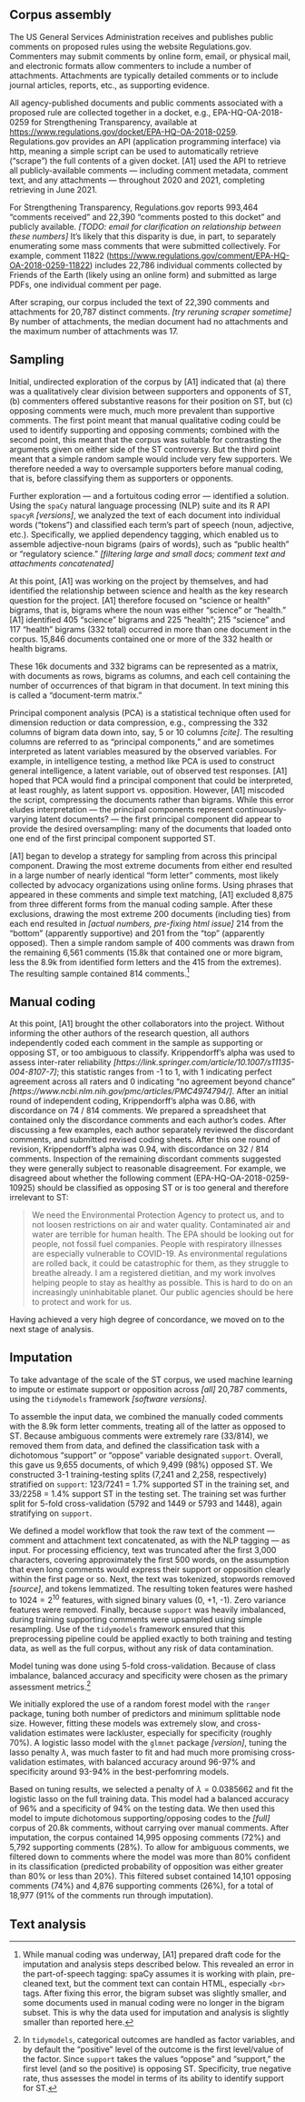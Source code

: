 ## Corpus assembly

The US General Services Administration receives and publishes public comments on proposed rules using the website Regulations.gov.  Commenters may submit comments by online form, email, or physical mail, and electronic formats allow commenters to include a number of attachments.  Attachments are typically detailed comments or to include journal articles, reports, etc., as supporting evidence.  

All agency-published documents and public comments associated with a proposed rule are collected together in a docket, e.g., EPA-HQ-OA-2018-0259 for Strengthening Transparency, available at <https://www.regulations.gov/docket/EPA-HQ-OA-2018-0259>.  Regulations.gov provides an API (application programming interface) via http, meaning a simple script can be used to automatically retrieve ("scrape") the full contents of a given docket.  [A1] used the API to retrieve all publicly-available comments — including comment metadata, comment text, and any attachments — throughout 2020 and 2021, completing retrieving in June 2021.  

For Strengthening Transparency, Regulations.gov reports 993,464 "comments received" and 22,390 "comments posted to this docket" and publicly available.  *[TODO: email for clarification on relationship between these numbers]*  It's likely that this disparity is due, in part, to separately enumerating some mass comments that were submitted collectively.  For example, comment 11822 (<https://www.regulations.gov/comment/EPA-HQ-OA-2018-0259-11822>) includes 22,786 individual comments collected by Friends of the Earth (likely using an online form) and submitted as large PDFs, one individual comment per page.  

After scraping, our corpus included the text of 22,390 comments and attachments for 20,787 distinct comments.  *[try reruning scraper sometime]*  By number of attachments, the median document had no attachments and the maximum number of attachments was 17.  

## Sampling

Initial, undirected exploration of the corpus by [A1] indicated that (a) there was a qualitatively clear division between supporters and opponents of ST, (b) commenters offered substantive reasons for their position on ST, but (c) opposing comments were much, much more prevalent than supportive comments.  The first point meant that manual qualitative coding could be used to identify supporting and opposing comments; combined with the second point, this meant that the corpus was suitable for contrasting the arguments given on either side of the ST controversy.  But the third point meant that a simple random sample would include very few supporters.  We therefore needed a way to oversample supporters before manual coding, that is, before classifying them as supporters or opponents.  

Further exploration — and a fortuitous coding error — identified a solution.  Using the `spaCy` natural language processing (NLP) suite and its R API `spacyR` *[versions]*, we analyzed the text of each document into individual words ("tokens") and classified each term's part of speech (noun, adjective, etc.).  Specifically, we applied dependency tagging, which enabled us to assemble adjective-noun bigrams (pairs of words), such as "public health" or "regulatory science."  *[filtering large and small docs; comment text and attachments concatenated]*

At this point, [A1] was working on the project by themselves, and had identified the relationship between science and health as the key research question for the project.  [A1] therefore focused on "science or health" bigrams, that is, bigrams where the noun was either "science" or "health."  [A1] identified 405 "science" bigrams and 225 "health"; 215 "science" and 117 "health" bigrams (332 total) occurred in more than one document in the corpus.  15,846 documents contained one or more of the 332 health or health bigrams.  

These 16k documents and 332 bigrams can be represented as a matrix, with documents as rows, bigrams as columns, and each cell containing the number of occurrences of that bigram in that document.  In text mining this is called a "document-term matrix."  

Principal component analysis (PCA) is a statistical technique often used for dimension reduction or data compression, e.g., compressing the 332 columns of bigram data down into, say, 5 or 10 columns *[cite]*.  The resulting columns are referred to as "principal components," and are sometimes interpreted as latent variables measured by the observed variables.  For example, in intelligence testing, a method like PCA is used to construct general intelligence, a latent variable, out of observed test responses.  [A1] hoped that PCA would find a principal component that could be interpreted, at least roughly, as latent support vs. opposition.  However, [A1] miscoded the script, compressing the documents rather than bigrams.  While this error eludes interpretation — the principal components represent continuously-varying latent documents? — the first principal component did appear to provide the desired oversampling:  many of the documents that loaded onto one end of the first principal component supported ST.  

[A1] began to develop a strategy for sampling from across this principal component.  Drawing the most extreme documents from either end resulted in a large number of nearly identical "form letter" comments, most likely collected by advocacy organizations using online forms.  Using phrases that appeared in these comments and simple text matching, [A1] excluded 8,875 from three different forms from the manual coding sample.  After these exclusions, drawing the most extreme 200 documents (including ties) from each end resulted in *[actual numbers, pre-fixing html issue]* 214 from the "bottom" (apparently supportive) and 201 from the "top" (apparently opposed).  Then a simple random sample of 400 comments was drawn from the remaining 6,561 comments (15.8k that contained one or more bigram, less the 8.9k from identified form letters and the 415 from the extremes).  The resulting sample contained 814 comments.^[While manual coding was underway, [A1] prepared draft code for the imputation and analysis steps described below.  This revealed an error in the part-of-speech tagging:  spaCy assumes it is working with plain, pre-cleaned text, but the comment text can contain HTML, especially `<br>` tags.  After fixing this error, the bigram subset was slightly smaller, and some documents used in manual coding were no longer in the bigram subset.  This is why the data used for imputation and analysis is slightly smaller than reported here.]

## Manual coding

At this point, [A1] brought the other collaborators into the project.  Without informing the other authors of the research question, all authors independently coded each comment in the sample as supporting or opposing ST, or too ambiguous to classify.  Krippendorff's alpha was used to assess inter-rater reliability *[https://link.springer.com/article/10.1007/s11135-004-8107-7]*; this statistic ranges from -1 to 1, with 1 indicating perfect agreement across all raters and 0 indicating "no agreement beyond chance" *[https://www.ncbi.nlm.nih.gov/pmc/articles/PMC4974794/]*.  After an initial round of independent coding, Krippendorff's alpha was 0.86, with discordance on 74 / 814 comments.  We prepared a spreadsheet that contained only the discordance comments and each author's codes.  After discussing a few examples, each author separately reviewed the discordant comments, and submitted revised coding sheets.  After this one round of revision, Krippendorff's alpha was 0.94, with discordance on 32 / 814 comments.  Inspection of the remaining discordant comments suggested they were generally subject to reasonable disagreement.  For example, we disagreed about whether the following comment (EPA-HQ-OA-2018-0259-10925) should be classified as opposing ST or is too general and therefore irrelevant to ST:  

> We need the Environmental Protection Agency to protect us, and to not loosen restrictions on air and water quality.  Contaminated air and water are terrible for human health.  The EPA should be looking out for people, not fossil fuel companies.  People with respiratory illnesses are especially vulnerable to COVID-19.  As environmental regulations are rolled back, it could be catastrophic for them, as they struggle to breathe already.  I am a registered dietitian, and my work involves helping people to stay as healthy as possible.  This is hard to do on an increasingly  uninhabitable planet.  Our public agencies should be here to protect and work for us.  

Having achieved a very high degree of concordance, we moved on to the next stage of analysis.  


## Imputation

To take advantage of the scale of the ST corpus, we used machine learning to impute or estimate support or opposition across *[all]* 20,787 comments, using the `tidymodels` framework *[software versions]*.  

To assemble the input data, we combined the manually coded comments with the 8.9k form letter comments, treating all of the latter as opposed to ST.  Because ambiguous comments were extremely rare (33/814), we removed them from data, and defined the classification task with a dichotomous "support" or "oppose" variable designated `support`.  Overall, this gave us 9,655 documents, of which 9,499 (98%) opposed ST.  We constructed 3-1 training-testing splits (7,241 and 2,258, respectively) stratified on `support`: 123/7241 = 1.7% supported ST in the training set, and 33/2258 = 1.4% support ST in the testing set.  The training set was further split for 5-fold cross-validation (5792 and 1449 or 5793 and 1448), again stratifying on `support`.  

We defined a model workflow that took the raw text of the comment — comment and attachment text concatenated, as with the NLP tagging — as input.  For processing efficiency, text was truncated after the first 3,000 characters, covering approximately the first 500 words, on the assumption that even long comments would express their support or opposition clearly within the first page or so.  Next, the text was tokenized, stopwords removed *[source]*, and tokens lemmatized.  The resulting token features were hashed to $1024 = 2^10$ features, with signed binary values (0, +1, -1).  Zero variance features were removed.  Finally, because `support` was heavily imbalanced, during training supporting comments were upsampled using simple resampling.  Use of the `tidymodels` framework ensured that this preprocessing pipeline could be applied exactly to both training and testing data, as well as the full corpus, without any risk of data contamination.  

Model tuning was done using 5-fold cross-validation.  Because of class imbalance, balanced accuracy and specificity were chosen as the primary assessment metrics.^[In `tidymodels`, categorical outcomes are handled as factor variables, and by default the "positive" level of the outcome is the first level/value of the factor.  Since `support` takes the values "oppose" and "support," the first level (and so the positive) is opposing ST.  Specificity, true negative rate, thus assesses the model in terms of its ability to identify support for ST.]

We initially explored the use of a random forest model with the `ranger` package, tuning both number of predictors and minimum splittable node size.  However, fitting these models was extremely slow, and cross-validation estimates were lackluster, especially for specificity (roughly 70%).  A logistic lasso model with the `glmnet` package *[version]*, tuning the lasso penalty $\lambda$, was much faster to fit and had much more promising cross-validation estimates, with balanced accuracy around 96-97% and specificity around 93-94% in the best-perfomring models.  

Based on tuning results, we selected a penalty of $\lambda = 0.0385662$ and fit the logistic lasso on the full training data.  This model had a balanced accuracy of 96% and a specificity of 94% on the testing data.  We then used this model to impute dichotomous supporting/opposing codes to the *[full]* corpus of 20.8k comments, without carrying over manual comments.  After imputation, the corpus contained 14,995 opposing comments (72%) and 5,792 supporting comments (28%).  To allow for ambiguous comments, we filtered down to comments where the model was more than 80% confident in its classification (predicted probability of opposition was either greater than 80% or less than 20%).  This filtered subset contained 14,101 opposing comments (74%) and 4,876 supporting comments (26%), for a total of 18,977 (91% of the comments run through imputation).  


## Text analysis


